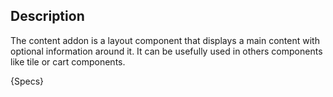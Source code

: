 
## Description
The content addon is a layout component that displays a main content with optional information around it.
It can be usefully used in others components like tile or cart components.

<Description>{Specs}</Description>
